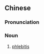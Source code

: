 {{also|静脉炎}}
==Chinese==
{{zh-forms|s=静脉炎|type=21}}

===Pronunciation===
{{zh-pron
|m=jìngmàiyán
|cat=n
}}

===Noun===
{{zh-noun}}

# {{lb|zh|medicine}} [[phlebitis]]